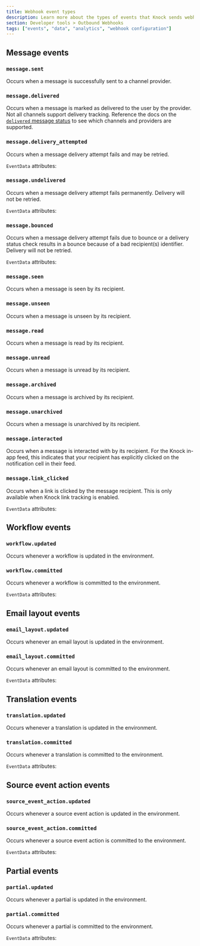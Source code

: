 ```yaml
---
title: Webhook event types
description: Learn more about the types of events that Knock sends webhook events for.
section: Developer tools > Outbound Webhooks
tags: ["events", "data", "analytics", "webhook configuration"]
---
```


## Message events

### `message.sent`

Occurs when a message is successfully sent to a channel provider.

<Attributes>
  <Attribute
    name="data"
    type="Message"
    description="The associated message."
    typeSlug="/api-reference/messages/schemas/message"
  />
</Attributes>

### `message.delivered`

Occurs when a message is marked as delivered to the user by the provider. Not all channels support delivery tracking. Reference the docs on the [`delivered` message status](/send-notifications/message-statuses#7-delivered) to see which channels and providers are supported.

<Attributes>
  <Attribute
    name="data"
    type="Message"
    description="The associated message."
    typeSlug="/api-reference/messages/schemas/message"
  />
</Attributes>

### `message.delivery_attempted`

Occurs when a message delivery attempt fails and may be retried.

<Attributes>
  <Attribute
    name="data"
    type="Message"
    description="The associated message."
    typeSlug="/api-reference/messages/schemas/message"
  />
  <Attribute
    name="event_data"
    type="EventData"
    description="Additional information about the attempt, the total attempts, and whether or not it will be retried."
  />
</Attributes>

`EventData` attributes:

<Attributes>
  <Attribute
    name="attempt"
    type="number"
    description="The current attempt count."
  />
  <Attribute
    name="max_attempts"
    type="number"
    description="The total number of attempts that can be tried."
  />
  <Attribute
    name="retryable"
    type="boolean"
    description="Whether or not the current attempt is retryable."
  />
</Attributes>

### `message.undelivered`

Occurs when a message delivery attempt fails permanently. Delivery will not be retried.

<Attributes>
  <Attribute
    name="data"
    type="Message"
    description="The associated message."
    typeSlug="/api-reference/messages/schemas/message"
  />
  <Attribute
    name="event_data"
    type="EventData"
    description="May include additional information about the failure."
  />
</Attributes>

`EventData` attributes:

<Attributes>
  <Attribute
    name="failure_reason"
    type="string"
    description="The reason for a message failure."
  />
  <Attribute
    name="failure_details"
    type="string"
    description="Details about a message failure."
  />
</Attributes>

### `message.bounced`

Occurs when a message delivery attempt fails due to bounce or a delivery status check results in a bounce because of a bad recipient(s) identifier. Delivery will not be retried.

<Attributes>
  <Attribute
    name="data"
    type="Message"
    description="The associated message."
    typeSlug="/api-reference/messages/schemas/message"
  />
  <Attribute
    name="event_data"
    type="EventData"
    description="May include additional information about the failure."
  />
</Attributes>

`EventData` attributes:

<Attributes>
  <Attribute
    name="failure_reason"
    type="string"
    description="The reason for a message failure."
  />
  <Attribute
    name="failure_details"
    type="string"
    description="Details about a message bounce."
  />
  <Attribute
    name="token"
    type="string"
    description="The erroneous token causing the bounce. Only applicable for push messages."
  />
</Attributes>

### `message.seen`

Occurs when a message is seen by its recipient.

<Attributes>
  <Attribute
    name="data"
    type="Message"
    description="The associated message."
    typeSlug="/api-reference/messages/schemas/message"
  />
</Attributes>

### `message.unseen`

Occurs when a message is unseen by its recipient.

<Attributes>
  <Attribute
    name="data"
    type="Message"
    description="The associated message."
    typeSlug="/api-reference/messages/schemas/message"
  />
</Attributes>

### `message.read`

Occurs when a message is read by its recipient.

<Attributes>
  <Attribute
    name="data"
    type="Message"
    description="The associated message."
    typeSlug="/api-reference/messages/schemas/message"
  />
</Attributes>

### `message.unread`

Occurs when a message is unread by its recipient.

<Attributes>
  <Attribute
    name="data"
    type="Message"
    description="The associated message."
    typeSlug="/api-reference/messages/schemas/message"
  />
</Attributes>

### `message.archived`

Occurs when a message is archived by its recipient.

<Attributes>
  <Attribute
    name="data"
    type="Message"
    description="The associated message."
    typeSlug="/api-reference/messages/schemas/message"
  />
</Attributes>

### `message.unarchived`

Occurs when a message is unarchived by its recipient.

<Attributes>
  <Attribute
    name="data"
    type="Message"
    description="The associated message."
    typeSlug="/api-reference/messages/schemas/message"
  />
</Attributes>

### `message.interacted`

Occurs when a message is interacted with by its recipient. For the Knock in-app feed, this indicates that your recipient has explicitly clicked on the notification cell in their feed.

<Attributes>
  <Attribute
    name="data"
    type="Message"
    description="The associated message."
    typeSlug="/api-reference/messages/schemas/message"
  />
  <Attribute
    name="event_data"
    type="object"
    description="Includes any additional metadata included in the interacted event."
  />
</Attributes>

### `message.link_clicked`

Occurs when a link is clicked by the message recipient. This is only available when Knock link tracking is enabled.

<Attributes>
  <Attribute
    name="data"
    type="Message"
    description="The associated message."
    typeSlug="/api-reference/messages/schemas/message"
  />
  <Attribute
    name="event_data"
    type="EventData"
    description="May include additional information about the link click event."
  />
</Attributes>

`EventData` attributes:

<Attributes>
  <Attribute
    name="url"
    type="string"
    description="The target URL that was clicked."
  />
</Attributes>

## Workflow events

### `workflow.updated`

Occurs whenever a workflow is updated in the environment.

<Attributes>
  <Attribute
    name="data"
    type="Workflow"
    description="The associated workflow."
    typeSlug="/mapi-reference/workflows/schemas/workflow"
  />
</Attributes>

### `workflow.committed`

Occurs whenever a workflow is committed to the environment.

<Attributes>
  <Attribute
    name="data"
    type="Workflow"
    description="The associated workflow."
    typeSlug="/mapi-reference/workflows/schemas/workflow"
  />
  <Attribute
    name="event_data"
    type="EventData"
    description="Additional information about the commit."
  />
</Attributes>

`EventData` attributes:

<Attributes>
  <Attribute
    name="commit_id"
    type="string"
    description="The ID of the corresponding commit for the event."
  />
</Attributes>

## Email layout events

### `email_layout.updated`

Occurs whenever an email layout is updated in the environment.

<Attributes>
  <Attribute
    name="data"
    type="EmailLayout"
    description="The associated email layout."
    typeSlug="/mapi-reference/email_layouts/schemas/email_layout"
  />
</Attributes>

### `email_layout.committed`

Occurs whenever an email layout is committed to the environment.

<Attributes>
  <Attribute
    name="data"
    type="EmailLayout"
    description="The associated email layout."
    typeSlug="/mapi-reference/email_layouts/schemas/email_layout"
  />
  <Attribute
    name="event_data"
    type="EventData"
    description="Additional information about the commit."
  />
</Attributes>

`EventData` attributes:

<Attributes>
  <Attribute
    name="commit_id"
    type="string"
    description="The ID of the corresponding commit for the event."
  />
</Attributes>

## Translation events

### `translation.updated`

Occurs whenever a translation is updated in the environment.

<Attributes>
  <Attribute
    name="data"
    type="Translation"
    description="The associated translation."
    typeSlug="/mapi-reference/translations/schemas/translation"
  />
</Attributes>

### `translation.committed`

Occurs whenever a translation is committed to the environment.

<Attributes>
  <Attribute
    name="data"
    type="Translation"
    description="The associated translation."
    typeSlug="/mapi-reference/translations/schemas/translation"
  />
  <Attribute
    name="event_data"
    type="EventData"
    description="Additional information about the commit."
  />
</Attributes>

`EventData` attributes:

<Attributes>
  <Attribute
    name="commit_id"
    type="string"
    description="The ID of the corresponding commit for the event."
  />
</Attributes>

## Source event action events

### `source_event_action.updated`

Occurs whenever a source event action is updated in the environment.

<Attributes>
  <Attribute
    name="data"
    type="SourceEventAction"
    description="The associated source event action."
    typeSlug="/integrations/sources/overview#events"
  />
</Attributes>

### `source_event_action.committed`

Occurs whenever a source event action is committed to the environment.

<Attributes>
  <Attribute
    name="data"
    type="SourceEventAction"
    description="The associated source event action."
    typeSlug="/integrations/sources/overview#events"
  />
  <Attribute
    name="event_data"
    type="EventData"
    description="Additional information about the commit."
  />
</Attributes>

`EventData` attributes:

<Attributes>
  <Attribute
    name="commit_id"
    type="string"
    description="The ID of the corresponding commit for the event."
  />
</Attributes>

## Partial events

### `partial.updated`

Occurs whenever a partial is updated in the environment.

<Attributes>
  <Attribute
    name="data"
    type="Partial"
    description="The associated partial."
    typeSlug="/mapi-reference/partials/schemas/partial"
  />
</Attributes>

### `partial.committed`

Occurs whenever a partial is committed to the environment.

<Attributes>
  <Attribute
    name="data"
    type="Partial"
    description="The associated partial."
    typeSlug="/mapi-reference/partials/schemas/partial"
  />
  <Attribute
    name="event_data"
    type="EventData"
    description="Additional information about the commit."
  />
</Attributes>

`EventData` attributes:

<Attributes>
  <Attribute
    name="commit_id"
    type="string"
    description="The ID of the corresponding commit for the event."
  />
</Attributes>
